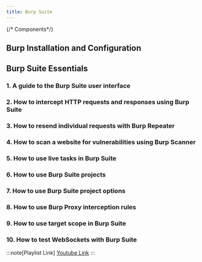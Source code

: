 ```yaml
---
title: Burp Suite
---
```


{/* Components*/}

## Burp Installation and Configuration 
<YouTube id="https://www.youtube.com/watch?v=pfaa9YDypJc"/>

## Burp Suite Essentials

### 1. A guide to the Burp Suite user interface 
<YouTube id="https://www.youtube.com/watch?v=nECt-0zW0O4&list=PLoX0sUafNGbH9bmbIANk3D50FNUmuJIF3&index=7"/>

### 2. How to intercept HTTP requests and responses using Burp Suite 
<YouTube id="https://www.youtube.com/watch?v=ouDe5sJ_uC8&list=PLoX0sUafNGbH9bmbIANk3D50FNUmuJIF3"/>

### 3. How to resend individual requests with Burp Repeater 
<YouTube id="https://www.youtube.com/watch?v=_Wifm2g9ugg&list=PLoX0sUafNGbH9bmbIANk3D50FNUmuJIF3&index=2"/>

### 4. How to scan a website for vulnerabilities using Burp Scanner 
<YouTube id="https://www.youtube.com/watch?v=VP9eQhUASYQ&list=PLoX0sUafNGbH9bmbIANk3D50FNUmuJIF3&index=3"/>

### 5. How to use live tasks in Burp Suite 
<YouTube id="https://www.youtube.com/watch?v=Y6p5AhZjmFc&list=PLoX0sUafNGbH9bmbIANk3D50FNUmuJIF3&index=4"/>

### 6. How to use Burp Suite projects 
<YouTube id="https://www.youtube.com/watch?v=s3j1VvJlx9E&list=PLoX0sUafNGbH9bmbIANk3D50FNUmuJIF3&index=5"/>

### 7. How to use Burp Suite project options 
<YouTube id="https://www.youtube.com/watch?v=CdcJcdp-ObQ&list=PLoX0sUafNGbH9bmbIANk3D50FNUmuJIF3&index=6"/>

### 8. How to use Burp Proxy interception rules 
<YouTube id="https://www.youtube.com/watch?v=SaRJgLQ5fOM&list=PLoX0sUafNGbH9bmbIANk3D50FNUmuJIF3&index=8"/>

### 9. How to use target scope in Burp Suite 
<YouTube id="https://www.youtube.com/watch?v=0mTg2BsYVmg&list=PLoX0sUafNGbH9bmbIANk3D50FNUmuJIF3&index=9"/>

### 10. How to test WebSockets with Burp Suite 
<YouTube id="https://www.youtube.com/watch?v=KbaOay1yOH0&list=PLoX0sUafNGbH9bmbIANk3D50FNUmuJIF3&index=10"/>

:::note[Playlist Link]
[Youtube Link](https://www.youtube.com/playlist?list=PLoX0sUafNGbH9bmbIANk3D50FNUmuJIF3)
:::

